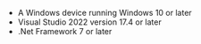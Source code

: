 <PlatformWrapper platform="windows">

- A Windows device running Windows 10 or later
- Visual Studio 2022 version 17.4 or later
- .Net Framework 7 or later

</PlatformWrapper>